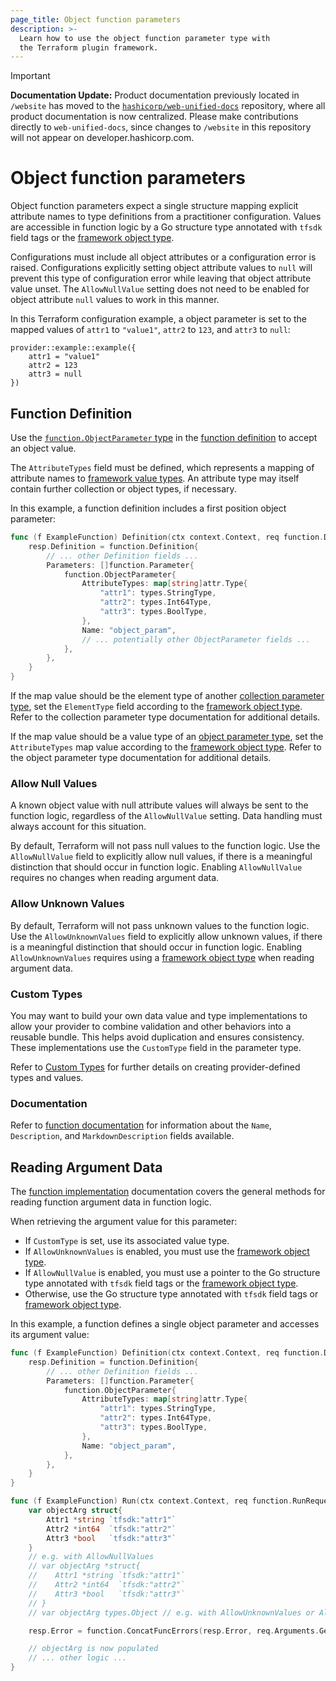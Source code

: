 ```yaml
---
page_title: Object function parameters
description: >-
  Learn how to use the object function parameter type with
  the Terraform plugin framework.
---
```


> [!IMPORTANT]  
> **Documentation Update:** Product documentation previously located in `/website` has moved to the [`hashicorp/web-unified-docs`](https://github.com/hashicorp/web-unified-docs) repository, where all product documentation is now centralized. Please make contributions directly to `web-unified-docs`, since changes to `/website` in this repository will not appear on developer.hashicorp.com.

# Object function parameters

Object function parameters expect a single structure mapping explicit attribute names to type definitions from a practitioner configuration. Values are accessible in function logic by a Go structure type annotated with `tfsdk` field tags or the [framework object type](/terraform/plugin/framework/handling-data/types/object).

Configurations must include all object attributes or a configuration error is raised. Configurations explicitly setting object attribute values to `null` will prevent this type of configuration error while leaving that object attribute value unset. The `AllowNullValue` setting does not need to be enabled for object attribute `null` values to work in this manner.

In this Terraform configuration example, a object parameter is set to the mapped values of `attr1` to `"value1"`, `attr2` to `123`, and `attr3` to `null`:

```hcl
provider::example::example({
    attr1 = "value1"
    attr2 = 123
    attr3 = null
})
```

## Function Definition

Use the [`function.ObjectParameter` type](https://pkg.go.dev/github.com/hashicorp/terraform-plugin-framework/function#ObjectParameter) in the [function definition](/terraform/plugin/framework/functions/implementation#definition-method) to accept an object value.

The `AttributeTypes` field must be defined, which represents a mapping of attribute names to [framework value types](/terraform/plugin/framework/handling-data/types). An attribute type may itself contain further collection or object types, if necessary.

In this example, a function definition includes a first position object parameter:

```go
func (f ExampleFunction) Definition(ctx context.Context, req function.DefinitionRequest, resp *function.DefinitionResponse) {
    resp.Definition = function.Definition{
        // ... other Definition fields ...
        Parameters: []function.Parameter{
            function.ObjectParameter{
                AttributeTypes: map[string]attr.Type{
                    "attr1": types.StringType,
                    "attr2": types.Int64Type,
                    "attr3": types.BoolType,
                },
                Name: "object_param",
                // ... potentially other ObjectParameter fields ...
            },
        },
    }
}
```

If the map value should be the element type of another [collection parameter type](/terraform/plugin/framework/functions/parameters#collection-parameter-types), set the `ElementType` field according to the [framework object type](/terraform/plugin/framework/handling-data/types/object). Refer to the collection parameter type documentation for additional details.

If the map value should be a value type of an [object parameter type](/terraform/plugin/framework/functions/parameters#object-parameter-type), set the `AttributeTypes` map value according to the [framework object type](/terraform/plugin/framework/handling-data/types/object). Refer to the object parameter type documentation for additional details.

### Allow Null Values

<Highlight>

A known object value with null attribute values will always be sent to the function logic, regardless of the `AllowNullValue` setting. Data handling must always account for this situation.

</Highlight>

By default, Terraform will not pass null values to the function logic. Use the `AllowNullValue` field to explicitly allow null values, if there is a meaningful distinction that should occur in function logic. Enabling `AllowNullValue` requires no changes when reading argument data.

### Allow Unknown Values

By default, Terraform will not pass unknown values to the function logic. Use the `AllowUnknownValues` field to explicitly allow unknown values, if there is a meaningful distinction that should occur in function logic. Enabling `AllowUnknownValues` requires using a [framework object type](/terraform/plugin/framework/handling-data/types/object) when reading argument data.

### Custom Types

You may want to build your own data value and type implementations to allow your provider to combine validation and other behaviors into a reusable bundle. This helps avoid duplication and ensures consistency. These implementations use the `CustomType` field in the parameter type.

Refer to [Custom Types](/terraform/plugin/framework/handling-data/types/custom) for further details on creating provider-defined types and values.

### Documentation

Refer to [function documentation](/terraform/plugin/framework/functions/documentation) for information about the `Name`, `Description`, and `MarkdownDescription` fields available.

## Reading Argument Data

The [function implementation](/terraform/plugin/framework/functions/implementation) documentation covers the general methods for reading function argument data in function logic.

When retrieving the argument value for this parameter:

* If `CustomType` is set, use its associated value type.
* If `AllowUnknownValues` is enabled, you must use the [framework object type](/terraform/plugin/framework/handling-data/types/object).
* If `AllowNullValue` is enabled, you must use a pointer to the Go structure type annotated with `tfsdk` field tags or the [framework object type](/terraform/plugin/framework/handling-data/types/object).
* Otherwise, use the Go structure type annotated with `tfsdk` field tags or [framework object type](/terraform/plugin/framework/handling-data/types/object).

In this example, a function defines a single object parameter and accesses its argument value:

```go
func (f ExampleFunction) Definition(ctx context.Context, req function.DefinitionRequest, resp *function.DefinitionResponse) {
    resp.Definition = function.Definition{
        // ... other Definition fields ...
        Parameters: []function.Parameter{
            function.ObjectParameter{
                AttributeTypes: map[string]attr.Type{
                    "attr1": types.StringType,
                    "attr2": types.Int64Type,
                    "attr3": types.BoolType,
                },
                Name: "object_param",
            },
        },
    }
}

func (f ExampleFunction) Run(ctx context.Context, req function.RunRequest, resp *function.RunResponse) {
    var objectArg struct{
        Attr1 *string `tfsdk:"attr1"`
        Attr2 *int64  `tfsdk:"attr2"`
        Attr3 *bool   `tfsdk:"attr3"`
    }
    // e.g. with AllowNullValues
    // var objectArg *struct{
    //    Attr1 *string `tfsdk:"attr1"`
    //    Attr2 *int64  `tfsdk:"attr2"`
    //    Attr3 *bool   `tfsdk:"attr3"`
    // }
    // var objectArg types.Object // e.g. with AllowUnknownValues or AllowNullValues

    resp.Error = function.ConcatFuncErrors(resp.Error, req.Arguments.Get(ctx, &objectArg))

    // objectArg is now populated
    // ... other logic ...
}
```
